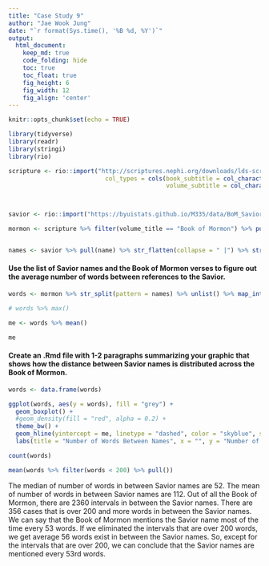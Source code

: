 ```yaml
---
title: "Case Study 9"
author: "Jae Wook Jung"
date: "`r format(Sys.time(), '%B %d, %Y')`"
output:
  html_document:  
    keep_md: true
    code_folding: hide
    toc: true
    toc_float: true
    fig_height: 6
    fig_width: 12
    fig_align: 'center'
---
```


```r
knitr::opts_chunk$set(echo = TRUE)
```

```r
library(tidyverse)
library(readr)
library(stringi)
library(rio)
```

```r
scripture <- rio::import("http://scriptures.nephi.org/downloads/lds-scriptures.csv.zip",
                           col_types = cols(book_subtitle = col_character(),
                                            volume_subtitle = col_character()))



savior <- rio::import("https://byuistats.github.io/M335/data/BoM_SaviorNames.rds")
```

```r
mormon <- scripture %>% filter(volume_title == "Book of Mormon") %>% pull(scripture_text) %>% str_flatten(collapse = " ")


names <- savior %>% pull(name) %>% str_flatten(collapse = " |") %>% str_replace_all(", ", " |")
```

#### Use the list of Savior names and the Book of Mormon verses to figure out the average number of words between references to the Savior.

```r
words <- mormon %>% str_split(pattern = names) %>% unlist() %>% map_int(function(x) {stri_stats_latex(x) %>% .["Words"]})

# words %>% max()

me <- words %>% mean()

me
```

#### Create an .Rmd file with 1-2 paragraphs summarizing your graphic that shows how the distance between Savior names is distributed across the Book of Mormon.

```r
words <- data.frame(words)

ggplot(words, aes(y = words), fill = "grey") + 
  geom_boxplot() +
  #geom_density(fill = "red", alpha = 0.2) +
  theme_bw() +
  geom_hline(yintercept = me, linetype = "dashed", color = "skyblue", size = 1) +
  labs(title = "Number of Words Between Names", x = "", y = "Number of Words")

count(words)

mean(words %>% filter(words < 200) %>% pull())  
```

The median of number of words in between Savior names are 52. The mean of number of words in between Savior names are 112. Out of all the Book of Mormon, there are 2360 intervals in between the Savior names. There are 356 cases that is over 200 and more words in between the Savior names. We can say that the Book of Mormon mentions the Savior name most of the time every 53 words. If we eliminated the intervals that are over 200 words, we get average 56 words exist in between the Savior names. So, except for the intervals that are over 200, we can conclude that the Savior names are mentioned every 53rd words.
